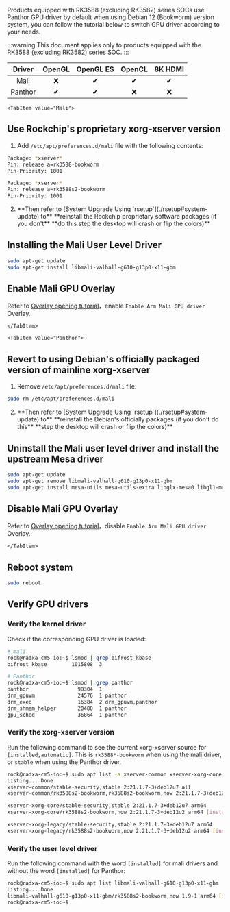 Products equipped with RK3588 (excluding RK3582) series SOCs use Panthor GPU driver by default when using Debian 12 (Bookworm) version system, you can follow the tutorial below to switch GPU driver according to your needs.

:::warning
This document applies only to products equipped with the RK3588 (excluding RK3582) series SOC.
:::

| Driver  | OpenGL | OpenGL ES | OpenCL | 8K HDMI |
| :-----: | :----: | :-------: | :----: | :-----: |
|  Mali   |   ❌   |    ✔     |   ✔   |   ✔    |
| Panthor |   ✔   |    ✔     |   ❌   |   ❌    |

<Tabs queryString="Driver">

    <TabItem value="Mali">

## Use Rockchip's proprietary xorg-xserver version

1. Add `/etc/apt/preferences.d/mali` file with the following contents:

```bash
Package: *xserver*
Pin: release a=rk3588-bookworm
Pin-Priority: 1001

Package: *xserver*
Pin: release a=rk3588s2-bookworm
Pin-Priority: 1001
```

2. <div className="red">
     <!-- prettier-ignore -->
     **Then refer to [System Upgrade Using `rsetup`](./rsetup#system-update) to**
     **reinstall the Rockchip proprietary software packages (if you don't**
     **do this step the desktop will crash or flip the colors)**
   </div>

## Installing the Mali User Level Driver

```bash
sudo apt-get update
sudo apt-get install libmali-valhall-g610-g13p0-x11-gbm
```

## Enable Mali GPU Overlay

Refer to [Overlay opening tutorial](./rsetup#overlays)，enable `Enable Arm Mali GPU driver` Overlay.

    </TabItem>

    <TabItem value="Panthor">

## Revert to using Debian's officially packaged version of mainline xorg-xserver

1. Remove `/etc/apt/preferences.d/mali` file:

```bash
sudo rm /etc/apt/preferences.d/mali
```

2. <div className="red">
     **Then refer to [System Upgrade Using `rsetup`](./rsetup#system-update)
     to** **reinstall the Debian's officially packages (if you don't do this**
     **step the desktop will crash or flip the colors)**
   </div>

## Uninstall the Mali user level driver and install the upstream Mesa driver

```bash
sudo apt-get update
sudo apt-get remove libmali-valhall-g610-g13p0-x11-gbm
sudo apt-get install mesa-utils mesa-utils-extra libglx-mesa0 libgl1-mesa-dri
```

## Disable Mali GPU Overlay

Refer to [Overlay opening tutorial](./rsetup#overlays)，disable `Enable Arm Mali GPU driver` Overlay.

    </TabItem>

</Tabs>

## Reboot system

```bash
sudo reboot
```

## Verify GPU drivers

### Verify the kernel driver

Check if the corresponding GPU driver is loaded:

```bash
# mali
rock@radxa-cm5-io:~$ lsmod | grep bifrost_kbase
bifrost_kbase        1015808  3

# Panthor
rock@radxa-cm5-io:~$ lsmod | grep panthor
panthor                98304  1
drm_gpuvm              24576  1 panthor
drm_exec               16384  2 drm_gpuvm,panthor
drm_shmem_helper       20480  1 panthor
gpu_sched              36864  1 panthor
```

### Verify the xorg-xserver version

Run the following command to see the current xorg-xserver source for `[installed,automatic]`. This is `rk3588*-bookworm` when using the mali driver, or `stable` when using the Panthor driver.

```bash
rock@radxa-cm5-io:~$ sudo apt list -a xserver-common xserver-xorg-core xserver-xorg-legacy
Listing... Done
xserver-common/stable-security,stable 2:21.1.7-3+deb12u7 all
xserver-common/rk3588s2-bookworm,rk3588s2-bookworm,now 2:21.1.7-3+deb12u2 all [installed,automatic]

xserver-xorg-core/stable-security,stable 2:21.1.7-3+deb12u7 arm64
xserver-xorg-core/rk3588s2-bookworm,now 2:21.1.7-3+deb12u2 arm64 [installed,automatic]

xserver-xorg-legacy/stable-security,stable 2:21.1.7-3+deb12u7 arm64
xserver-xorg-legacy/rk3588s2-bookworm,now 2:21.1.7-3+deb12u2 arm64 [installed,automatic]
```

### Verify the user level driver

Run the following command with the word `[installed]` for mali drivers and without the word `[installed]` for Panthor:

```bash
rock@radxa-cm5-io:~$ sudo apt list libmali-valhall-g610-g13p0-x11-gbm
Listing... Done
libmali-valhall-g610-g13p0-x11-gbm/rk3588s2-bookworm,now 1.9-1 arm64 [installed]
rock@radxa-cm5-io:~$
```

